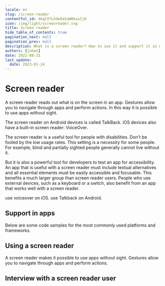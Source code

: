 ```yaml
---
locale: en
slug: /screen-reader
contentful_id: 4kqCV7Lhdw9aSaW0kxuIjO
icon: /img/light/screenreader.svg
title: Screen reader
hide_table_of_contents: true
pagination_next: null
pagination_prev: null
description: What is a screen reader? How to use it and support it in een app.
authors: [johan]
date: 2022-08-31
last_update:
  date: 2023-01-24
---
```


# Screen reader

A screen reader reads out what is on the screen in an app. Gestures allow you to navigate through apps and perform actions. In this way it is possible to use apps without sight.

The screen reader on Android devices is called TalkBack. iOS devices also have a built-in screen reader: VoiceOver.

The screen reader is a useful tool for people with disabilities. Don't be fooled by the low usage rates. This setting is a necessity for some people. For example, blind and partially sighted people generally cannot live without it.

But it is also a powerful tool for developers to test an app for accessibility. An app that is useful with a screen reader must include textual alternatives and all essential elements must be easily accessible and focusable. This benefits a much larger group than screen reader users. People who use external devices, such as a keyboard or a switch, also benefit from an app that works well with a screen reader.

<TwoColumnBlock>
  <LeftColumn>
    <ColumnRow>
      <PercentageBlock
        metrics={[
          { title: 'iOS - voiceover metric', key: 'ios-accessibility_is_voice_over_running-true', isPercentage: true }
        ]}
        linkLabel="More about the screen reader"
        linkUrl="/en/stats/screen-reader">
        use voiceover on iOS.
      </PercentageBlock>
    </ColumnRow>
  </LeftColumn>
  <RightColumn>
    <ColumnRow>
      <PercentageBlock
        metrics={[
          { title: 'Android - talkback metric', key: 'android-accessibility_is_talk_back_enabled-true', isPercentage: true }
        ]}
        linkLabel="More about the screen reader"
        linkUrl="/en/stats/screen-reader">
        use Talkback on Android.
      </PercentageBlock>
    </ColumnRow>
  </RightColumn>
</TwoColumnBlock>

## Support in apps

Below are some code samples for the most commonly used platforms and frameworks.

<CodeSample id="accessibility-label" locale="en"/>

## Using a screen reader

A screen reader makes it possible to use apps without sight. Gestures allow you to navigate through apps and perform actions.

<LinkList title="List of screen reader features" isHighlighted={true}>
  <LinkListItem url="/en/docs/android/features/talkback" title="- TalkBack for Android" pageTitle="TalkBack: screen reader for Android" shortDescription="This article provides in-depth information about the TalkBack screen reader for Android." icon="/img/light/screenreader.svg" iconAlt="Screen Reader icon"/>
  <LinkListItem url="/en/docs/ios/features/voiceover" title="- VoiceOver for iOS" pageTitle="VoiceOver: screen reader for iOS" shortDescription="This article provides in-depth information about the VoiceOver screen reader on iOS." icon="/img/light/screenreader.svg" iconAlt="Screen Reader icon"/>
</LinkList>

## Interview with a screen reader user

<Quote
  quote="How many hours a day I use my phone? How many hours do you use your eyes?"
  name="Jesse"
  imageSrc="/img/light/Jesse.png"
  alt="Photo Jesse"
  linkLabel="Read the interview with Jesse"
  url="/en/articles/jesse"
/>
